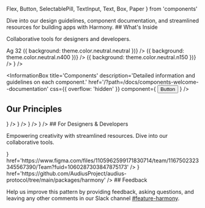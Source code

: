 
  Flex,
  Button,
  SelectablePill,
  TextInput,
  Text,
  Box,
  Paper
} from 'components'


<Meta title='Welcome' />

<Title>Harmony Design System</Title>

<Subtitle>
  Dive into our design guidelines, component documentation, and streamlined
  resources for building apps with Harmony.
</Subtitle>

<Heading>
## What's Inside

Collaborative tools for designers and developers.

</Heading>

<Flex gap='3xl'>
  <InformationBox
    css={{
      background: `url(${openSource})`,
      backgroundSize: 'cover',
      backgroundPosition: 'center'
    }}
    title='Open Source Library'
    description='Our Audius Protocol Harmony package on Github'
    href='https://github.com/AudiusProject/audius-protocol/tree/main/packages/harmony'
  />
  <InformationBox
    title='Foundations'
    description="Harmony's core essence: type, color, spacing, shadows, and more."
    href='/?path=/docs/foundations-welcome--documentation'
    component={
      <Flex alignItems='center' gap='xl'>
        <Text variant='display' size='s'>
          Ag
        </Text>
        <Flex
          h={32}
          w={32}
          alignItems='center'
          justifyContent='center'
          css={{ background: 'rgba(90, 73, 202, 0.10)' }}
        >
          <Text>32</Text>
        </Flex>
        <Flex direction='column'>
          <Box
            h={24}
            w={24}
            css={(theme) => ({ background: theme.color.neutral.neutral })}
          />
          <Box
            h={24}
            w={24}
            css={(theme) => ({ background: theme.color.neutral.n400 })}
          />
          <Box
            h={24}
            w={24}
            css={(theme) => ({ background: theme.color.neutral.n150 })}
          />
        </Flex>
        <Flex direction='column' gap='m'>
          <Paper h={24} w={24} shadow='near' borderRadius='xs' />
          <Paper h={24} w={24} shadow='near' borderRadius='s' />
          <Paper h={24} w={24} shadow='near' borderRadius='2xl' />
        </Flex>
        <IconNote color='default' />
      </Flex>
    }
  />

  <InformationBox
    title='Components'
    description='Detailed information and guidelines on each component.'
    href='/?path=/docs/components-welcome--documentation'
    css={{ overflow: 'hidden' }}
    component={
      <Flex gap='l' alignItems='center' wrap='wrap'>
        <Button size='small' variant='primary'>
          Button
        </Button>
        <SelectablePill label='Pill' size='large' />
        <TextInput
          label='Display name'
          placeholder='express yourself ✨'
          _isFocused
        />
      </Flex>
    }
  />
</Flex>

## Our Principles

<Flex gap='3xl'>
  <InformationBox
    title='Unity'
    description='Uniting designers & developers with a unified language'
    component={<IconUnity />}
  />
  <InformationBox
    title='Consistency'
    description='Create a reliable and consistent experience.'
    component={<IconConsistency />}
  />
  <InformationBox
    title='Reusable'
    description='Aim to increases production and speed.'
    component={<IconReusable />}
  />
  <InformationBox
    title='Scalable'
    description='Work should be created and replicated quickly.'
    component={<IconScalable />}
  />
</Flex>

<Heading>
## For Designers & Developers

Empowering creativity with streamlined resources. Dive into our collaborative tools.

</Heading>

<Flex gap='3xl'>
  <InformationBox
    title='Figma'
    description='Our public Figma library on Community.'
    component={<IconFigma css={{ width: 50 }} />}
    href='https://www.figma.com/files/1105962599171830714/team/1167502323345567390/Team?fuid=1060287303847875173'
  />
  <InformationBox
    title='Github'
    description='Our open-source library on GitHub'
    component={<img css={{ width: 200 }} src={IconGitHub} />}
    href='https://github.com/AudiusProject/audius-protocol/tree/main/packages/harmony'
  />
</Flex>

<Heading>
## Feedback

Help us improve this pattern by providing feedback, asking questions, and leaving any other comments in our Slack channel [#feature-harmony](https://audius-internal.slack.com/archives/C05MUGKK4AG).

</Heading>
